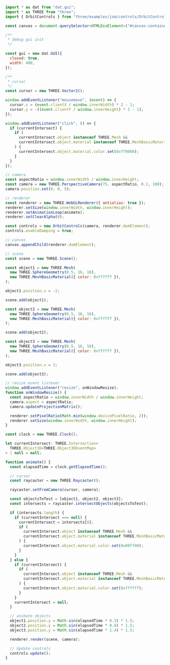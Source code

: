 
<Layout title="Raycasting - Basics">
  <Example23 title="Raycasting" description="Basics" />
  <div class="h-screen overflow-y-scroll rounded-2xl my-10 md:my-20 container max-w-7xl place-self-center">

```javascript
import * as dat from "dat.gui";
import * as THREE from "three";
import { OrbitControls } from "three/examples/jsm/controls/OrbitControls.js";

const canvas = document.querySelector<HTMLDivElement>("#canvas-container")!;

/**
 * debug gui init
 */

const gui = new dat.GUI({
  closed: true,
  width: 400,
});

/**
 * cursor
 */
const cursor = new THREE.Vector2();

window.addEventListener("mousemove", (event) => {
  cursor.x = (event.clientX / window.innerWidth) * 2 - 1;
  cursor.y = -((event.clientY / window.innerHeight) * 2 - 1);
});

window.addEventListener("click", () => {
  if (currentIntersect) {
    if (
      currentIntersect.object instanceof THREE.Mesh &&
      currentIntersect.object.material instanceof THREE.MeshBasicMaterial
    ) {
      currentIntersect.object.material.color.set(0xff0000);
    }
  }
});

// camera
const aspectRatio = window.innerWidth / window.innerHeight;
const camera = new THREE.PerspectiveCamera(75, aspectRatio, 0.1, 100);
camera.position.set(0, 0, 5);

// renderer
const renderer = new THREE.WebGLRenderer({ antialias: true });
renderer.setSize(window.innerWidth, window.innerHeight);
renderer.setAnimationLoop(animate);
renderer.setClearAlpha(0);

const controls = new OrbitControls(camera, renderer.domElement);
controls.enableDamping = true;

// canvas
canvas.appendChild(renderer.domElement);

// scene
const scene = new THREE.Scene();

const object1 = new THREE.Mesh(
  new THREE.SphereGeometry(0.5, 16, 16),
  new THREE.MeshBasicMaterial({ color: 0xffffff }),
);

object1.position.x = -2;

scene.add(object1);

const object2 = new THREE.Mesh(
  new THREE.SphereGeometry(0.5, 16, 16),
  new THREE.MeshBasicMaterial({ color: 0xffffff }),
);

scene.add(object2);

const object3 = new THREE.Mesh(
  new THREE.SphereGeometry(0.5, 16, 16),
  new THREE.MeshBasicMaterial({ color: 0xffffff }),
);

object3.position.x = 2;

scene.add(object3);

// resize event listener
window.addEventListener("resize", onWindowResize);
function onWindowResize() {
  const aspectRatio = window.innerWidth / window.innerHeight;
  camera.aspect = aspectRatio;
  camera.updateProjectionMatrix();

  renderer.setPixelRatio(Math.min(window.devicePixelRatio, 2));
  renderer.setSize(window.innerWidth, window.innerHeight);
}

const clock = new THREE.Clock();

let currentIntersect: THREE.Intersection<
  THREE.Object3D<THREE.Object3DEventMap>
> | null = null;

function animate() {
  const elapsedTime = clock.getElapsedTime();

  // cursor
  const raycaster = new THREE.Raycaster();

  raycaster.setFromCamera(cursor, camera);

  const objectsToTest = [object1, object2, object3];
  const intersects = raycaster.intersectObjects(objectsToTest);

  if (intersects.length) {
    if (currentIntersect === null) {
      currentIntersect = intersects[0];
      if (
        currentIntersect.object instanceof THREE.Mesh &&
        currentIntersect.object.material instanceof THREE.MeshBasicMaterial
      ) {
        currentIntersect.object.material.color.set(0x00ff00);
      }
    }
  } else {
    if (currentIntersect) {
      if (
        currentIntersect.object instanceof THREE.Mesh &&
        currentIntersect.object.material instanceof THREE.MeshBasicMaterial
      ) {
        currentIntersect.object.material.color.set(0xffffff);
      }
    }
    currentIntersect = null;
  }

  // animate objects
  object1.position.y = Math.sin(elapsedTime * 0.3) * 1.5;
  object2.position.y = Math.sin(elapsedTime * 0.8) * 1.5;
  object3.position.y = Math.sin(elapsedTime * 1.4) * 1.5;

  renderer.render(scene, camera);

  // Update controls
  controls.update();
}
```

  </div>
</Layout>
